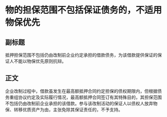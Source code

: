 # 物的担保范围不包括保证债务的，不适用物保优先
## 副标题
抵押担保范围不包括仍由改制前企业约定承担的借款债务，为该借款提供保证的保证人不能以物保优先原则抗辩。
## 正文
企业改制过程中，借款虽发生在最高额抵押合同约定担保的债权期限内，但根据债务重组协议约定及实际履行情况，最高额抵押合同签订有其特殊目的，其担保范围不包括仍由改制前企业承担的该借款。参与该改制活动的保证人以债权人放弃物保、转移优质资产为由，主张免除其保证责任的，不予支持。
